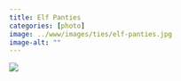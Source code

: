 ```yaml
---
title: Elf Panties
categories: [photo]
image: ../www/images/ties/elf-panties.jpg
image-alt: ""
---
```


![](../www/images/ties/elf-panties.jpg)

